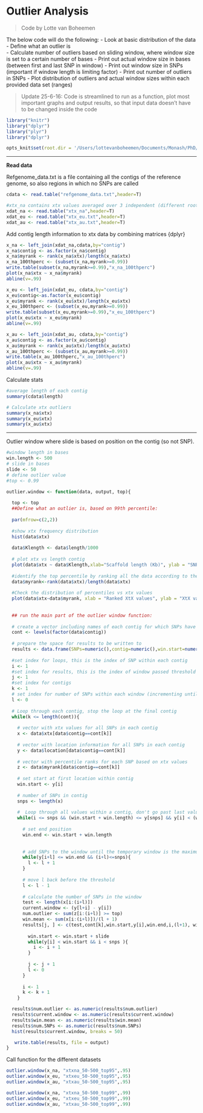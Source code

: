 Outlier Analysis
===

> Code by Lotte van Boheemen

The below code will do the following:
- Look at basic distribution of the data  
- Define what an outlier is  
- Calculate number of outliers based on sliding window, where window size is set to a certain number of bases
- Print out actual window size in bases (between first and last SNP in window)
- Print out window size in SNPs (important if window length is limiting factor)
- Print out number of outliers in SNPs
- Plot distribution of outliers and actual window sizes within each provided data set (ranges)

> Update 25-6-16: Code is streamlined to run as a function, plot most important graphs and output results, so that input data doesn't have to be changed inside the code


```r
library("knitr")
library("dplyr")
library("plyr")
library("dplyr")

opts_knit$set(root.dir = '/Users/lottevanboheemen/Documents/Monash/PhD/Analyses/Data')
```

---

**Read data**

Refgenome_data.txt is a file containing all the contigs of the reference genome, so also regions in which no SNPs are called
```r
cdata <- read.table("refgenome_data.txt",header=T)

#xtx_na contains xtx values averaged over 3 independent (different root) Bayenv2 runs using .5M iterations, for North-American sampling locations only
xdat_na <- read.table("xtx_na",header=T)
xdat_eu <- read.table("xtx_eu.txt",header=T)
xdat_au <- read.table("xtx_au.txt",header=T)
```


Add contig length information to xtx data by combining matrices {dplyr}
```r
x_na <- left_join(xdat_na,cdata,by="contig")
x_na$contig <- as.factor(x_na$contig)
x_na$myrank <- rank(x_na$xtx)/length(x_na$xtx)
x_na_100thperc <- (subset(x_na,myrank>=0.99))
write.table(subset(x_na,myrank>=0.99),"x_na_100thperc")
plot(x_na$xtx ~ x_na$myrank)
abline(v=.99)

x_eu <- left_join(xdat_eu, cdata,by="contig")
x_eu$contig<-as.factor(x_eu$contig)
x_eu$myrank <- rank(x_eu$xtx)/length(x_eu$xtx)
x_eu_100thperc <- (subset(x_eu,myrank>=0.99))
write.table(subset(x_eu,myrank>=0.99),"x_eu_100thperc")
plot(x_eu$xtx ~ x_eu$myrank)
abline(v=.99)

x_au <- left_join(xdat_au, cdata,by="contig")
x_au$contig <- as.factor(x_au$contig)
x_au$myrank <- rank(x_au$xtx)/length(x_au$xtx)
x_au_100thperc <- (subset(x_au,myrank>=0.99))
write.table(x_au_100thperc,"x_au_100thperc")
plot(x_au$xtx ~ x_au$myrank)
abline(v=.99)
```

Calculate  stats
```r
#average length of each contig
summary(cdata$length)

# Calculate xtx outliers
summary(x_na$xtx)
summary(x_eu$xtx)
summary(x_au$xtx)
```

---  

Outlier window where slide is based on position on the contig (so not SNP).

```r
#window length in bases
win.length <- 500
# slide in bases
slide <- 50
# define outlier value
#top <- 0.99

outlier.window <- function(data, output, top){
  
  top <- top
  ##Define what an outlier is, based on 99th percentile:
  
  par(mfrow=c(2,2))
  
  #show xtx frequency distribution
  hist(data$xtx)
  
  data$Klength <- data$length/1000
  
  # plot xtx vs length contig
  plot(data$xtx ~ data$Klength,xlab="Scaffold length (Kb)", ylab = "SNP XtX values")
  
  #identify the top percentile by ranking all the data according to their percentile ranks
  data$myrank<-rank(data$xtx)/length(data$xtx)
  
  #Check the distribution of percentiles vs xtx values
  plot(data$xtx~data$myrank, xlab = "Ranked XtX values", ylab = "XtX values")
  
  
  ## run the main part of the outlier window function:
  
  # create a vector including names of each contig for which SNPs have been found
  cont <- levels(factor(data$contig)) 
  
  # prepare the space for results to be written to
  results <- data.frame(SNPs=numeric(),contig=numeric(),win.start=numeric(),loc.start = numeric(), win.end = numeric(), index = numeric(), num.SNPs = numeric(), win.mean = numeric(), current.window = numeric(), num.outlier = numeric())
  
  #set index for loops, this is the index of SNP within each contig
  i <- 1
  #set index for results, this is the index of window passed threshold
  j <- 1
  #set index for contigs
  k <- 1
  # set index for number of SNPs within each window (incrementing until set window length). l is a variable increasing in size to fit the maximum number it can reach depending on window length. i+l is the index of the last SNP in the window. l + 1 is the window size in number of SNP. 
  l <- 0
  
  # Loop through each contig, stop the loop at the final contig
  while(k <= length(cont)){
    
    # vector with xtx values for all SNPs in each contig
    x <- data$xtx[data$contig==cont[k]]
    
    # vector with location information for all SNPs in each contig
    y <- data$location[data$contig==cont[k]] 
    
    # vector with percentile ranks for each SNP based on xtx values
    z <- data$myrank[data$contig==cont[k]]
  
    # set start at first location within contig
    win.start <- y[i]
    
    # number of SNPs in contig
    snps <- length(x)
  
    #  Loop through all values within a contig, don't go past last value within the contig (all restrictions below are different ways of saying the same. However, the function doesn't work without all restrictions)
    while(i <= snps && (win.start + win.length) <= y[snps] && y[i] < (win.start+win.length)) {
      
      # set end position
      win.end <- win.start + win.length
      
      
      # add SNPs to the window until the temporary window is the maximum threshold it could be: not exceeding last and not exceeding maximum numbers of SNPs in window set by user
      while(y[i+l] <= win.end && (i+l)<=snps){
        l <- l + 1
      }
      
      # move l back before the threshold
      l <- l - 1
      
      # calculate the number of SNPs in the window
      test <- length(x[i:(i+l)])
      current.window <- (y[l+i] - y[i])
      num.outlier <- sum(z[i:(i+l)] >= top)
      win.mean <- sum(x[i:(i+l)])/(l + 1)
      results[j, ] <- c(test,cont[k],win.start,y[i],win.end,i,(l+1), win.mean, current.window, num.outlier)
  
        win.start <- win.start + slide
        while(y[i] < win.start && i < snps ){
          i <- i + 1
        }
        
        j <- j + 1
        l <- 0
      }
      
      i <- 1
      k <- k + 1 
    }

  results$num.outlier <- as.numeric(results$num.outlier)
  results$current.window <- as.numeric(results$current.window)
  results$win.mean <- as.numeric(results$win.mean)
  results$num.SNPs <- as.numeric(results$num.SNPs)
  hist(results$current.window, breaks = 50)

   write.table(results, file = output) 
}
```

Call function for the different datasets
```r
outlier.window(x_na, "xtxna_50-500_top95",.95)
outlier.window(x_eu, "xtxeu_50-500_top95",.95)
outlier.window(x_au, "xtxau_50-500_top95",.95)

outlier.window(x_na, "xtxna_50-500_top99",.99)
outlier.window(x_eu, "xtxeu_50-500_top99",.99)
outlier.window(x_au, "xtxau_50-500_top99",.99)
```

